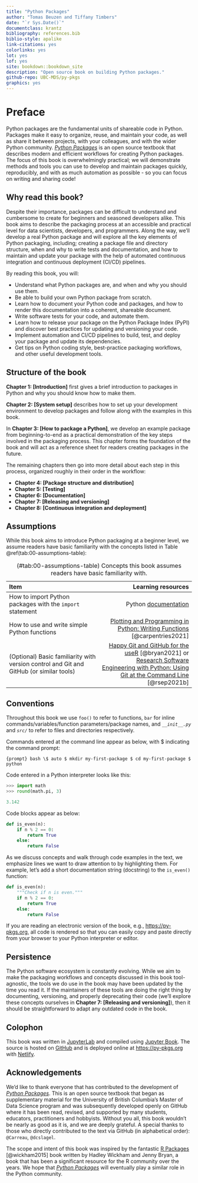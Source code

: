 ```yaml
---
title: "Python Packages"
author: "Tomas Beuzen and Tiffany Timbers"
date: "`r Sys.Date()`"
documentclass: krantz
bibliography: references.bib
biblio-style: apalike
link-citations: yes
colorlinks: yes
lot: yes
lof: yes
site: bookdown::bookdown_site
description: "Open source book on building Python packages."
github-repo: UBC-MDS/py-pkgs
graphics: yes
---
```


# Preface {-}

Python packages are the fundamental units of shareable code in Python. Packages make it easy to organize, reuse, and maintain your code, as well as share it between projects, with your colleagues, and with the wider Python community. [*Python Packages*](https://py-pkgs.org/) is an open source textbook that describes modern and efficient workflows for creating Python packages. The focus of this book is overwhelmingly practical; we will demonstrate methods and tools you can use to develop and maintain packages quickly, reproducibly, and with as much automation as possible - so you can focus on writing and sharing code!

## Why read this book? {-}

Despite their importance, packages can be difficult to understand and cumbersome to create for beginners and seasoned developers alike. This book aims to describe the packaging process at an accessible and practical level for data scientists, developers, and programmers. Along the way, we'll develop a real Python package and will explore all the key elements of Python packaging, including; creating a package file and directory structure, when and why to write tests and documentation, and how to maintain and update your package with the help of automated continuous integration and continuous deployment (CI/CD) pipelines.

By reading this book, you will:

- Understand what Python packages are, and when and why you should use them.
- Be able to build your own Python package from scratch.
- Learn how to document your Python code and packages, and how to render this documentation into a coherent, shareable document.
- Write software tests for your code, and automate them.
- Learn how to release your package on the Python Package Index (PyPI) and discover best practices for updating and versioning your code.
- Implement automation and CI/CD pipelines to build, test, and deploy your package and update its dependencies.
- Get tips on Python coding style, best-practice packaging workflows, and other useful development tools.

## Structure of the book {-}

**Chapter 1: [Introduction]** first gives a brief introduction to packages in Python and why you should know how to make them.

**Chapter 2: [System setup]** describes how to set up your development environment to develop packages and follow along with the examples in this book.

In **Chapter 3: [How to package a Python]**, we develop an example package from beginning-to-end as a practical demonstration of the key steps involved in the packaging process. This chapter forms the foundation of the book and will act as a reference sheet for readers creating packages in the future.

The remaining chapters then go into more detail about each step in this process, organized roughly in their order in the workflow:

- **Chapter 4: [Package structure and distribution]** 
- **Chapter 5: [Testing]**
- **Chapter 6: [Documentation]**
- **Chapter 7: [Releasing and versioning]**
- **Chapter 8: [Continuous integration and deployment]**

## Assumptions {-}

While this book aims to introduce Python packaging at a beginner level, we assume readers have basic familiarity with the concepts listed in Table \@ref(tab:00-assumptions-table):

Table: (\#tab:00-assumptions-table) Concepts this book assumes readers have basic familiarity with.

| Item    | Learning resources |
| :--- | ---: |
| How to import Python packages with the `import` statement | Python [documentation](https://docs.python.org/3/reference/simple_stmts.html#the-import-statement) | {-}| How to write conditionals (`if`/`elif`/`else`) and loops (`for`) in Python| Python [documentation](https://docs.python.org/3/tutorial/controlflow.html)|
| How to use and write simple Python functions| [Plotting and Programming in Python: Writing Functions](https://swcarpentry.github.io/python-novice-gapminder/16-writing-functions/index.html) [@carpentries2021] |
| (Optional) Basic familiarity with version control and Git and GitHub (or similar tools) | [Happy Git and GitHub for the useR](https://happygitwithr.com) [@bryan2021] or [Research Software Engineering with Python: Using Git at the Command Line](https://merely-useful.tech/py-rse/git-cmdline.html) [@rsep2021b]| 



## Conventions {-}

Throughout this book we use `foo()` to refer to functions, `bar` for inline commands/variables/function parameters/package names, and *`__init__.py`*  and *`src/`* to refer to files and directories respectively.

Commands entered at the command line appear as below, with \$ indicating the command prompt:

```{prompt} bash \$ auto
$ mkdir my-first-package
$ cd my-first-package
$ python
```

Code entered in a Python interpreter looks like this:

```python
>>> import math
>>> round(math.pi, 3)
```

```python
3.142
```

Code blocks appear as below:

```python
def is_even(n):
    if n % 2 == 0:
        return True
    else:
        return False
```

As we discuss concepts and walk through code examples in the text, we emphasize lines we want to draw attention to by highlighting them. For example, let's add a short documentation string (docstring) to the `is_even()` function:

```python
def is_even(n):
    """Check if n is even."""
    if n % 2 == 0:
        return True
    else:
        return False
```

If you are reading an electronic version of the book, e.g., <https://py-pkgs.org>, all code is rendered so that you can easily copy and paste directly from your browser to your Python interpreter or editor.

## Persistence {-}

The Python software ecosystem is constantly evolving. While we aim to make the packaging workflows and concepts discussed in this book tool-agnostic, the tools we do use in the book may have been updated by the time you read it. If the maintainers of these tools are doing the right thing by documenting, versioning, and properly deprecating their code (we'll explore these concepts ourselves in **Chapter 7: [Releasing and versioning]**), then it should be straightforward to adapt any outdated code in the book.

## Colophon {-}

This book was written in [JupyterLab](https://jupyterlab.readthedocs.io/en/stable/index.html) and compiled using [Jupyter Book](https://jupyterbook.org/intro.html). The source is hosted on [GitHub](https://github.com/UBC-MDS/py-pkgs) and is deployed online at <https://py-pkgs.org> with [Netlify](https://www.netlify.com/).

## Acknowledgements {-}

We'd like to thank everyone that has contributed to the development of [*Python Packages*](https://py-pkgs.org/). This is an open source textbook that began as supplementary material for the University of British Columbia's Master of Data Science program and was subsequently developed openly on GitHub where it has been read, revised, and supported by many students, educators, practitioners and hobbyists. Without you all, this book wouldn’t be nearly as good as it is, and we are deeply grateful. A special thanks to those who directly contributed to the text via GitHub (in alphabetical order): `@Carreau`, `@dcslagel`.

The scope and intent of this book was inspired by the fantastic [R Packages](https://r-pkgs.org) [@wickham2015] book written by Hadley Wickham and Jenny Bryan, a book that has been a significant resource for the R community over the years. We hope that [*Python Packages*](https://py-pkgs.org/) will eventually play a similar role in the Python community.

